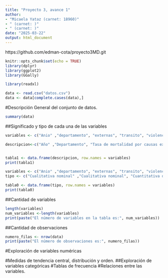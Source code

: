 ---
title: "Proyecto 3, avance 1"
author:
- "Micaela Yataz (carnet: 18960)"
- " (carnet: )"
- " (carnet: )"
date: "2025-03-22"
output: html_document
---

https://github.com/edman-cota/proyecto3MD.git

```{r setup, include=FALSE}
knitr::opts_chunk$set(echo = TRUE)
library(dplyr)
library(ggplot2)
library(GGally)

library(readxl)
```

```{r cargando archivo, echo=FALSE}
data <- read.csv("datos.csv")
data <- data[complete.cases(data),]

```


#Descripción General del conjunto de datos.
```{r}

summary(data)
```

 
##Significado y tipo de cada una de las variables

```{r descripcion de variables}

variables <- c("Anio" ,"departamento", "externas", "transito", "violencia", "homicidios", "peso ", " diarrea", "mortalidad", "diabetes ", "circulatorio", "respiratorio")

descripcion<-c("Año" ,"Departamento", "Tasa de mortalidad por causas externas por 100,000 habitantes", "Número de fallecidos en accidentes de tránsito", "Número de denuncias de violencia intrafamiliar", "Número de homicidios por departamento", "Porcentaje de niños con bajo peso al nacer ", " Tasa de mortalidad por diarrea (A09) por cada 100,000 habitantes", "Tasa bruta de mortalidad por cada 1,000 habitantes", "Tasa de mortalidad por diabetes mellitus (E10-E14) por cada 100,000 habitantes ", "Tasa de mortalidad por enfermedades del sistema circulatorio (I00-I99) por 100,000 habitantes", "Tasa de mortalidad por enfermedades del sistema respiratorio (J00-J99) por cada 10,000 habitantes")


tabla1 <- data.frame(descripcion, row.names = variables)
print(tabla1)
```


```{r tipo de variables}



variables <- c("Anio" ,"departamento", "externas", "transito", "violencia", "homicidios", "peso ", " diarrea", "mortalidad", "diabetes ", "circulatorio", "respiratorio")
tipo <- c("Cualitativa nominal" ,"Cualitativa nominal", "Cuantitativa discreta", "Cuantitativa discreta", "Cuantitativa discreta", "Cuantitativa discreta", "Cuantitativa continua ", " Cuantitativa continua", "Cuantitativa continua", "Cuantitativa continua ", "Cuantitativa continua", "Cuantitativa continua")

tabla0 <- data.frame(tipo, row.names = variables)
print(tabla0)

```

##Cantidad de variables
```{r}
length(variables)
num_variables <-length(variables)
print(paste("El número de variables en la tabla es:", num_variables))
```

##Cantidad de observaciones
```{r}
numero_filas <- nrow(data)
print(paste("El número de observaciones es:", numero_filas))
```
#Exploración de variables numéricas

#Medidas de tendencia central, distribución y orden.
##Exploración de variables categóricas
#Tablas de frecuencia
#Relaciones entre las variables. 

